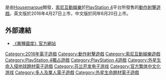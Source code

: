 {{Expand English}}
{{Unreferenced|time=2016-05-21T15:21:59+00:00}}

{{Infobox video game
| title       = 異種國度
| english  = Alienation
| image       = 
| developer   = [[Housemarque|Housemarque]]
| publisher   = [[索尼互动娱乐|索尼互动娱乐]]
| platforms   = [[PlayStation_4|PlayStation 4]]
| released = '''PlayStation 4'''<br />{{Vgrelease|WW|26 April 2016|TW|2016年6月20日}}
| genre       = [[清版射击游戏|清版射击游戏]]
| modes       = [[单人电子游戏|单人]]、[[多人电子游戏|多人]]
| producer    = 
| programmer  = 
| composer    = 
}}

{{Vgname|異種國度|en=Alienation|aka-cn=异化}}是由[[Housemarque|Housemarque]]開發，[[索尼互動娛樂|索尼互動娛樂]]於[[PlayStation_4|PlayStation 4]]平台所發售的[[射擊遊戲|動作射擊遊戲]]。英文版於2016年4月27日上市，中文版於同年6月20日上市。

==外部連結==
*[http://www.housemarque.com/games/alienation/ 《異種國度》官方網站] {{Wayback|url=http://www.housemarque.com/games/alienation/ |date=20160518070302 }}
{{DEFAULTSORT:Alienation}}
[[Category:2016年電子遊戲|Category:2016年電子遊戲]]
[[Category:動作射擊遊戲|Category:動作射擊遊戲]]
[[Category:索尼互動娛樂遊戲|Category:索尼互動娛樂遊戲]]
[[Category:PlayStation_4獨占遊戲|Category:PlayStation 4獨占遊戲]]
[[Category:PlayStation_4遊戲|Category:PlayStation 4遊戲]]
[[Category:外星生命入侵地球題材電子遊戲|Category:外星生命入侵地球題材電子遊戲]]
[[Category:芬兰开发电子游戏|Category:芬兰开发电子游戏]]
[[Category:官方繁体中文化游戏|Category:官方繁体中文化游戏]]
[[Category:多人及單人電子遊戲|Category:多人及單人電子遊戲]]
[[Category:外星生命題材電子遊戲|Category:外星生命題材電子遊戲]]